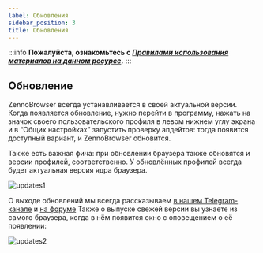 ```yaml
---
label: Обновления
sidebar_position: 3
title: Обновления
---
```


:::info **Пожалуйста, ознакомьтесь с [*Правилами использования материалов на данном ресурсе*](../Disclaimer).**
:::  

## **Обновление**

ZennoBrowser всегда устанавливается в своей актуальной версии. Когда появляется обновление, нужно перейти в программу, нажать на значок своего пользовательского профиля в левом нижнем углу экрана и в “Общих настройках” запустить проверку апдейтов: тогда появится доступный вариант, и ZennoBrowser обновится.

Также есть важная фича: при обновлении браузера также обновятся и версии профилей, соответственно. У обновлённых профилей всегда будет актуальная версия ядра браузера. 

![updates1](..\other\assets\updates\updates1.png)

О выходе обновлений мы всегда рассказываем [в нашем Telegram-канале](https://t.me/zennolab) и [на форуме](https://zenno.club/discussion/forums/zennobrowser.340/) 
Также о выпуске свежей версии вы узнаете из самого браузера, когда в нём появится окно с оповещением о её появлении:

![updates2](..\other\assets\updates\updates2.png)